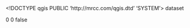 <!DOCTYPE qgis PUBLIC 'http://mrcc.com/qgis.dtd' 'SYSTEM'>
<qgis version="3.22.0-Białowieża">
  <identifier></identifier>
  <parentidentifier></parentidentifier>
  <language></language>
  <type>dataset</type>
  <title></title>
  <abstract></abstract>
  <contact>
    <name></name>
    <organization></organization>
    <position></position>
    <voice></voice>
    <fax></fax>
    <email></email>
    <role></role>
  </contact>
  <links/>
  <fees></fees>
  <encoding></encoding>
  <crs>
    <spatialrefsys>
      <wkt></wkt>
      <proj4></proj4>
      <srsid>0</srsid>
      <srid>0</srid>
      <authid></authid>
      <description></description>
      <projectionacronym></projectionacronym>
      <ellipsoidacronym></ellipsoidacronym>
      <geographicflag>false</geographicflag>
    </spatialrefsys>
  </crs>
  <extent>
    <spatial dimensions="2" maxx="0" maxy="0" crs="" miny="0" minx="0" maxz="0" minz="0"/>
    <temporal>
      <period>
        <start></start>
        <end></end>
      </period>
    </temporal>
  </extent>
</qgis>
